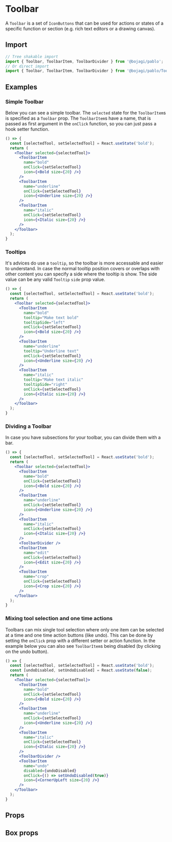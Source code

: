 
# Toolbar

A `Toolbar` is a set of `IconButtons` that can be used for actions or states of a specific function or section 
(e.g. rich text editors or a drawing canvas).

## Import

```js
// Tree shakable import
import { Toolbar, ToolbarItem, ToolbarDivider } from '@bojagi/pablo';
// Or direct import
import { Toolbar, ToolbarItem, ToolbarDivider } from '@bojagi/pablo/Toolbar';
```

## Examples

### Simple Toolbar

Below you can see a simple toolbar. The `selected` state for the `ToolbarItem`s is specified as a `Toolbar` prop.
The `ToolbarItem`s have a name, that is passed as first argument in the `onClick` function, so you can just pass a
hook setter function. 

```jsx live
() => {
  const [selectedTool, setSelectedTool] = React.useState('bold');
  return (
    <Toolbar selected={selectedTool}>
      <ToolbarItem
        name="bold"
        onClick={setSelectedTool}
        icon={<Bold size={20} />}
      />
      <ToolbarItem
        name="underline"
        onClick={setSelectedTool}
        icon={<Underline size={20} />}
      />
      <ToolbarItem
        name="italic"
        onClick={setSelectedTool}
        icon={<Italic size={20} />}
      />
    </Toolbar>
  );
}
```

### Tooltips

It's advices do use a `tooltip`, so the toolbar is more accessable and easier to understand. 
In case the normal tooltip position covers or overlaps with other content you can specify a side where the tooltip is show.
The side value can be any valid `Tooltip` `side` prop value.

```jsx live
() => {
  const [selectedTool, setSelectedTool] = React.useState('bold');
  return (
    <Toolbar selected={selectedTool}>
      <ToolbarItem
        name="bold"
        tooltip="Make text bold"
        tooltipSide="left"
        onClick={setSelectedTool}
        icon={<Bold size={20} />}
      />
      <ToolbarItem
        name="underline"
        tooltip="Underline text"
        onClick={setSelectedTool}
        icon={<Underline size={20} />}
      />
      <ToolbarItem
        name="italic"
        tooltip="Make text italic"
        tooltipSide="right"
        onClick={setSelectedTool}
        icon={<Italic size={20} />}
      />
    </Toolbar>
  );
}
```

### Dividing a Toolbar

In case you have subsections for your toolbar, you can divide them with a bar.

```jsx live
() => {
  const [selectedTool, setSelectedTool] = React.useState('bold');
  return (
    <Toolbar selected={selectedTool}>
      <ToolbarItem
        name="bold"
        onClick={setSelectedTool}
        icon={<Bold size={20} />}
      />
      <ToolbarItem
        name="underline"
        onClick={setSelectedTool}
        icon={<Underline size={20} />}
      />
      <ToolbarItem
        name="italic"
        onClick={setSelectedTool}
        icon={<Italic size={20} />}
      />
      <ToolbarDivider />
      <ToolbarItem
        name="edit"
        onClick={setSelectedTool}
        icon={<Edit size={20} />}
      />
      <ToolbarItem
        name="crop"
        onClick={setSelectedTool}
        icon={<Crop size={20} />}
      />
    </Toolbar>
  );
}
```

### Mixing tool selection and one time actions

Toolbars can mix single tool selection where only one item can be selected at a time and one time action buttons (like undo).
This can be done by setting the `onClick` prop with a different setter or action function. In the example below you can
also see `ToolbarItem`s being disabled (by clicking on the undo button).
```jsx live
() => {
  const [selectedTool, setSelectedTool] = React.useState('bold');
  const [undoDisabled, setUndoDisabled] = React.useState(false);
  return (
    <Toolbar selected={selectedTool}>
      <ToolbarItem
        name="bold"
        onClick={setSelectedTool}
        icon={<Bold size={20} />}
      />
      <ToolbarItem
        name="underline"
        onClick={setSelectedTool}
        icon={<Underline size={20} />}
      />
      <ToolbarItem
        name="italic"
        onClick={setSelectedTool}
        icon={<Italic size={20} />}
      />
      <ToolbarDivider />
      <ToolbarItem
        name="undo"
        disabled={undoDisabled}
        onClick={() => setUndoDisabled(true)}
        icon={<CornerUpLeft size={20} />}
      />
    </Toolbar>
  );
}
```

## Props

<PropsTable name="Toolbar" type="direct" />

## Box props
<PropsTable name="Toolbar" type="box" />
